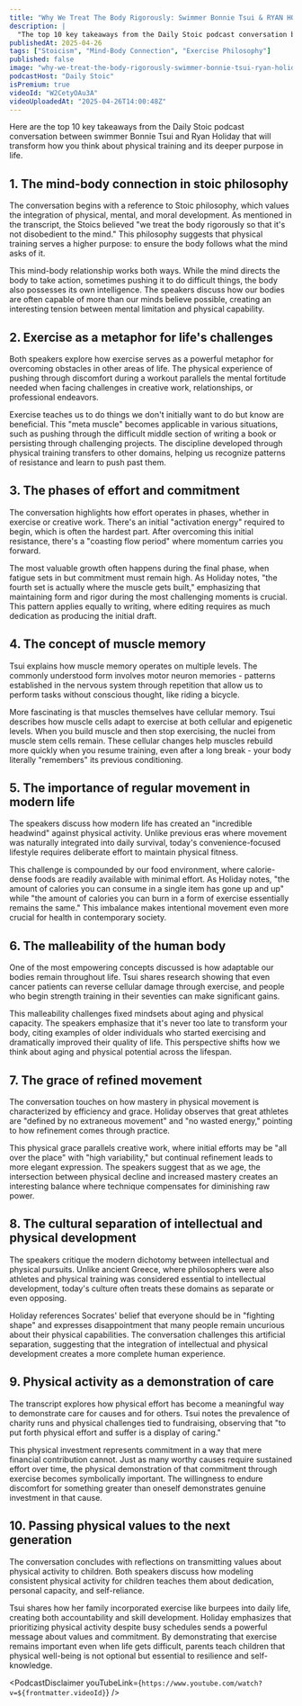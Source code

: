 ```yaml
---
title: "Why We Treat The Body Rigorously: Swimmer Bonnie Tsui & RYAN HOLIDAY"
description: |
  "The top 10 key takeaways from the Daily Stoic podcast conversation between swimmer Bonnie Tsui and Ryan Holiday that will transform how you think about physical training and its deeper purpose in life."
publishedAt: 2025-04-26
tags: ["Stoicism", "Mind-Body Connection", "Exercise Philosophy"]
published: false
image: "why-we-treat-the-body-rigorously-swimmer-bonnie-tsui-ryan-holiday.jpg"
podcastHost: "Daily Stoic"
isPremium: true
videoId: "W2CetyOAu3A"
videoUploadedAt: "2025-04-26T14:00:48Z"
---
```



<PodcastSummaryPageLayout frontmatter={frontmatter}>

Here are the top 10 key takeaways from the Daily Stoic podcast conversation between swimmer Bonnie Tsui and Ryan Holiday that will transform how you think about physical training and its deeper purpose in life.

## 1. The mind-body connection in stoic philosophy

The conversation begins with a reference to Stoic philosophy, which values the integration of physical, mental, and moral development. As mentioned in the transcript, the Stoics believed "we treat the body rigorously so that it's not disobedient to the mind." This philosophy suggests that physical training serves a higher purpose: to ensure the body follows what the mind asks of it.

This mind-body relationship works both ways. While the mind directs the body to take action, sometimes pushing it to do difficult things, the body also possesses its own intelligence. The speakers discuss how our bodies are often capable of more than our minds believe possible, creating an interesting tension between mental limitation and physical capability.

## 2. Exercise as a metaphor for life's challenges

Both speakers explore how exercise serves as a powerful metaphor for overcoming obstacles in other areas of life. The physical experience of pushing through discomfort during a workout parallels the mental fortitude needed when facing challenges in creative work, relationships, or professional endeavors.

Exercise teaches us to do things we don't initially want to do but know are beneficial. This "meta muscle" becomes applicable in various situations, such as pushing through the difficult middle section of writing a book or persisting through challenging projects. The discipline developed through physical training transfers to other domains, helping us recognize patterns of resistance and learn to push past them.

## 3. The phases of effort and commitment

The conversation highlights how effort operates in phases, whether in exercise or creative work. There's an initial "activation energy" required to begin, which is often the hardest part. After overcoming this initial resistance, there's a "coasting flow period" where momentum carries you forward.

The most valuable growth often happens during the final phase, when fatigue sets in but commitment must remain high. As Holiday notes, "the fourth set is actually where the muscle gets built," emphasizing that maintaining form and rigor during the most challenging moments is crucial. This pattern applies equally to writing, where editing requires as much dedication as producing the initial draft.

## 4. The concept of muscle memory

Tsui explains how muscle memory operates on multiple levels. The commonly understood form involves motor neuron memories - patterns established in the nervous system through repetition that allow us to perform tasks without conscious thought, like riding a bicycle.

More fascinating is that muscles themselves have cellular memory. Tsui describes how muscle cells adapt to exercise at both cellular and epigenetic levels. When you build muscle and then stop exercising, the nuclei from muscle stem cells remain. These cellular changes help muscles rebuild more quickly when you resume training, even after a long break - your body literally "remembers" its previous conditioning.

## 5. The importance of regular movement in modern life

The speakers discuss how modern life has created an "incredible headwind" against physical activity. Unlike previous eras where movement was naturally integrated into daily survival, today's convenience-focused lifestyle requires deliberate effort to maintain physical fitness.

This challenge is compounded by our food environment, where calorie-dense foods are readily available with minimal effort. As Holiday notes, "the amount of calories you can consume in a single item has gone up and up" while "the amount of calories you can burn in a form of exercise essentially remains the same." This imbalance makes intentional movement even more crucial for health in contemporary society.

## 6. The malleability of the human body

One of the most empowering concepts discussed is how adaptable our bodies remain throughout life. Tsui shares research showing that even cancer patients can reverse cellular damage through exercise, and people who begin strength training in their seventies can make significant gains.

This malleability challenges fixed mindsets about aging and physical capacity. The speakers emphasize that it's never too late to transform your body, citing examples of older individuals who started exercising and dramatically improved their quality of life. This perspective shifts how we think about aging and physical potential across the lifespan.

## 7. The grace of refined movement

The conversation touches on how mastery in physical movement is characterized by efficiency and grace. Holiday observes that great athletes are "defined by no extraneous movement" and "no wasted energy," pointing to how refinement comes through practice.

This physical grace parallels creative work, where initial efforts may be "all over the place" with "high variability," but continual refinement leads to more elegant expression. The speakers suggest that as we age, the intersection between physical decline and increased mastery creates an interesting balance where technique compensates for diminishing raw power.

## 8. The cultural separation of intellectual and physical development

The speakers critique the modern dichotomy between intellectual and physical pursuits. Unlike ancient Greece, where philosophers were also athletes and physical training was considered essential to intellectual development, today's culture often treats these domains as separate or even opposing.

Holiday references Socrates' belief that everyone should be in "fighting shape" and expresses disappointment that many people remain uncurious about their physical capabilities. The conversation challenges this artificial separation, suggesting that the integration of intellectual and physical development creates a more complete human experience.

## 9. Physical activity as a demonstration of care

The transcript explores how physical effort has become a meaningful way to demonstrate care for causes and for others. Tsui notes the prevalence of charity runs and physical challenges tied to fundraising, observing that "to put forth physical effort and suffer is a display of caring."

This physical investment represents commitment in a way that mere financial contribution cannot. Just as many worthy causes require sustained effort over time, the physical demonstration of that commitment through exercise becomes symbolically important. The willingness to endure discomfort for something greater than oneself demonstrates genuine investment in that cause.

## 10. Passing physical values to the next generation

The conversation concludes with reflections on transmitting values about physical activity to children. Both speakers discuss how modeling consistent physical activity for children teaches them about dedication, personal capacity, and self-reliance.

Tsui shares how her family incorporated exercise like burpees into daily life, creating both accountability and skill development. Holiday emphasizes that prioritizing physical activity despite busy schedules sends a powerful message about values and commitment. By demonstrating that exercise remains important even when life gets difficult, parents teach children that physical well-being is not optional but essential to resilience and self-knowledge.

<PodcastDisclaimer
  youTubeLink={`https://www.youtube.com/watch?v=${frontmatter.videoId}`}
/>

</PodcastSummaryPageLayout>
